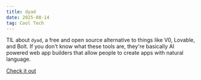 ```yaml
---
title: dyad
date: 2025-08-14
tag: Cool Tech
---
```


TIL about `dyad`, a free and open source alternative to things like V0, Lovable, and Bolt. If you
don't know what these tools are, they're basically AI powered web app builders that allow people to
create apps with natural language.

[Check it out](https://www.dyad.sh/)
